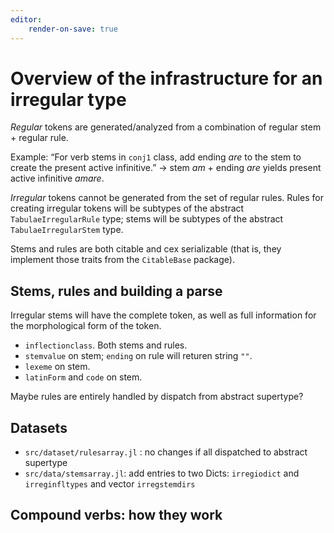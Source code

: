 ```yaml
---
editor:
    render-on-save: true
---
```


# Overview of the infrastructure for an irregular type


*Regular* tokens are generated/analyzed from a combination of regular stem + regular rule.

Example: "For verb stems in `conj1` class, add ending *are* to the stem to create the present active infinitive." -> stem *am* + ending *are* yields present active infinitive *amare*.

*Irregular* tokens cannot be generated from the set of regular rules. Rules for creating irregular tokens will be subtypes of the abstract `TabulaeIrregularRule` type; stems will be subtypes of the abstract `TabulaeIrregularStem` type.


Stems and rules are both citable and cex serializable (that is, they implement those traits from the `CitableBase` package).




## Stems, rules and building a parse

Irregular stems will have the complete token, as well as full information for the morphological form of the token. 



- `inflectionclass`. Both stems and rules.
- `stemvalue` on stem; `ending` on rule will returen string `""`. 
- `lexeme` on stem.
- `latinForm` and `code` on stem.


Maybe rules are entirely handled by dispatch from abstract supertype?


## Datasets

- `src/dataset/rulesarray.jl` : no changes if all dispatched to abstract supertype
- `src/data/stemsarray.jl`: add entries to two Dicts:  `irregiodict` and `irreginfltypes` and vector `irregstemdirs`


## Compound verbs: how they work
